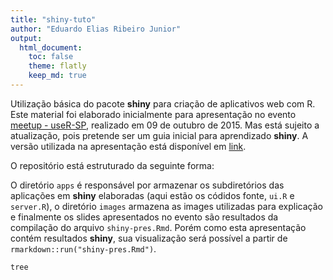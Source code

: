 ```yaml
---
title: "shiny-tuto"
author: "Eduardo Elias Ribeiro Junior"
output:
  html_document:
    toc: false
    theme: flatly
    keep_md: true
---
```


Utilização básica do pacote **shiny** para criação de aplicativos web
com R. Este material foi elaborado inicialmente para apresentação no
evento [meetup - useR-SP][meetup], realizado em 09 de outubro de 2015.
Mas está sujeito a atualização, pois pretende ser um guia inicial para
aprendizado **shiny**. A versão utilizada na apresentação está
disponível em [link][meetupedu].

O repositório está estruturado da seguinte forma:

O diretório `apps` é responsável por armazenar os subdiretórios das
aplicações em **shiny** elaboradas (aqui estão os códidos fonte, `ui.R`
e `server.R`), o diretório `images` armazena as images utilizadas para 
explicação e finalmente os slides apresentados no evento são resultados 
da compilação do arquivo `shiny-pres.Rmd`. Porém como esta apresentação 
contém resultados **shiny**, sua visualização será possível a partir de 
`rmarkdown::run("shiny-pres.Rmd")`.

```r
tree
```

[meetup]: www.meetup.com/pt/useR-SP/
[meetupedu]: www.pet.est.ufpr.br/meetupshiny

